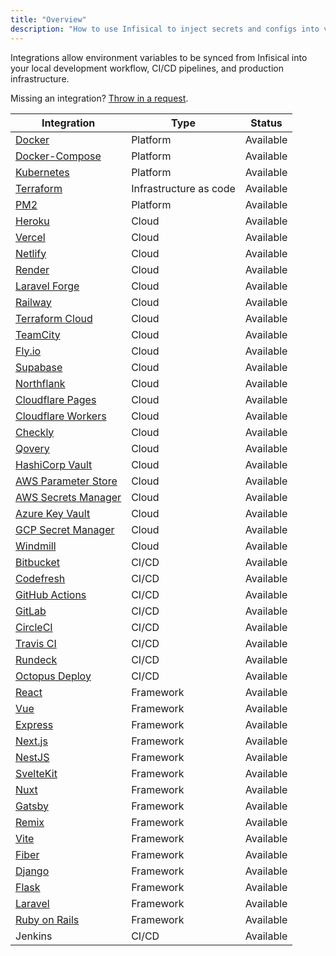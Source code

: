 ```yaml
---
title: "Overview"
description: "How to use Infisical to inject secrets and configs into various 3-rd party services and frameworks."
---
```


Integrations allow environment variables to be synced from Infisical into your local development workflow, CI/CD pipelines, and production infrastructure.

Missing an integration? [Throw in a request](https://github.com/Infisical/infisical/issues).

| Integration                                                                           | Type                   | Status                             |
| ------------------------------------------------------------------------------------- | ---------------------- | ---------------------------------- |
| [Docker](/integrations/platforms/docker)                                              | Platform               | Available                          |
| [Docker-Compose](/integrations/platforms/docker-compose)                              | Platform               | Available                          |
| [Kubernetes](/integrations/platforms/kubernetes)                                      | Platform               | Available                          |
| [Terraform](https://registry.terraform.io/providers/Infisical/infisical/latest/docs)  | Infrastructure as code | Available                          |
| [PM2](/integrations/platforms/pm2)                                                    | Platform               | Available                          |
| [Heroku](/integrations/cloud/heroku)                                                  | Cloud                  | Available                          |
| [Vercel](/integrations/cloud/vercel)                                                  | Cloud                  | Available                          |
| [Netlify](/integrations/cloud/netlify)                                                | Cloud                  | Available                          |
| [Render](/integrations/cloud/render)                                                  | Cloud                  | Available                          |
| [Laravel Forge](/integrations/cloud/laravel-forge)                                    | Cloud                  | Available                          |
| [Railway](/integrations/cloud/railway)                                                | Cloud                  | Available                          |
| [Terraform Cloud](/integrations/cloud/terraform-cloud)                                | Cloud                  | Available                          |
| [TeamCity](/integrations/cloud/teamcity)                                              | Cloud                  | Available                          |
| [Fly.io](/integrations/cloud/flyio)                                                   | Cloud                  | Available                          |
| [Supabase](/integrations/cloud/supabase)                                              | Cloud                  | Available                          |
| [Northflank](/integrations/cloud/northflank)                                          | Cloud                  | Available                          |
| [Cloudflare Pages](/integrations/cloud/cloudflare-pages)                              | Cloud                  | Available                          |
| [Cloudflare Workers](/integrations/cloud/cloudflare-workers)                          | Cloud                  | Available                          |
| [Checkly](/integrations/cloud/checkly)                                                | Cloud                  | Available                          |
| [Qovery](/integrations/cloud/qovery)                                                  | Cloud                  | Available                          |
| [HashiCorp Vault](/integrations/cloud/hashicorp-vault)                                | Cloud                  | Available                          |
| [AWS Parameter Store](/integrations/cloud/aws-parameter-store)                        | Cloud                  | Available                          |
| [AWS Secrets Manager](/integrations/cloud/aws-secret-manager)                         | Cloud                  | Available                          |
| [Azure Key Vault](/integrations/cloud/azure-key-vault)                                | Cloud                  | Available                          |
| [GCP Secret Manager](/integrations/cloud/gcp-secret-manager)                          | Cloud                  | Available                          |
| [Windmill](/integrations/cloud/windmill)                                              | Cloud                  | Available                          |
| [Bitbucket](/integrations/cicd/bitbucket)                                             | CI/CD                  | Available                          |
| [Codefresh](/integrations/cicd/codefresh)                                             | CI/CD                  | Available                          |
| [GitHub Actions](/integrations/cicd/githubactions)                                    | CI/CD                  | Available                          |
| [GitLab](/integrations/cicd/gitlab)                                                   | CI/CD                  | Available                          |
| [CircleCI](/integrations/cicd/circleci)                                               | CI/CD                  | Available                          |
| [Travis CI](/integrations/cicd/travisci)                                              | CI/CD                  | Available                          |
| [Rundeck](/integrations/cicd/rundeck)                                                 | CI/CD                  | Available                          |
| [Octopus Deploy](/integrations/cicd/octopus-deploy)                                   | CI/CD                  | Available                          |
| [React](/integrations/frameworks/react)                                               | Framework              | Available                          |
| [Vue](/integrations/frameworks/vue)                                                   | Framework              | Available                          |
| [Express](/integrations/frameworks/express)                                           | Framework              | Available                          |
| [Next.js](/integrations/frameworks/nextjs)                                            | Framework              | Available                          |
| [NestJS](/integrations/frameworks/nestjs)                                             | Framework              | Available                          |
| [SvelteKit](/integrations/frameworks/sveltekit)                                       | Framework              | Available                          |
| [Nuxt](/integrations/frameworks/nuxt)                                                 | Framework              | Available                          |
| [Gatsby](/integrations/frameworks/gatsby)                                             | Framework              | Available                          |
| [Remix](/integrations/frameworks/remix)                                               | Framework              | Available                          |
| [Vite](/integrations/frameworks/vite)                                                 | Framework              | Available                          |
| [Fiber](/integrations/frameworks/fiber)                                               | Framework              | Available                          |
| [Django](/integrations/frameworks/django)                                             | Framework              | Available                          |
| [Flask](/integrations/frameworks/flask)                                               | Framework              | Available                          |
| [Laravel](/integrations/frameworks/laravel)                                           | Framework              | Available                          |
| [Ruby on Rails](/integrations/frameworks/rails)                                       | Framework              | Available                          |
| Jenkins                                                                               | CI/CD                  | Available                          |
